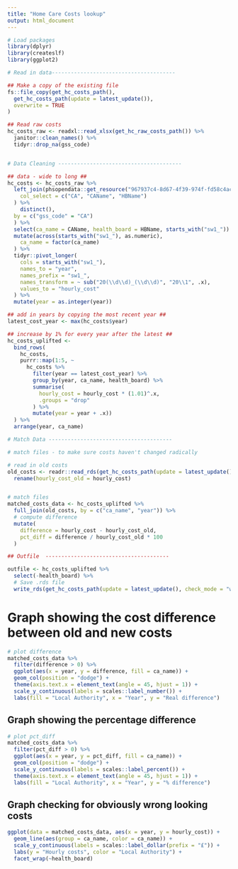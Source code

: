 ```yaml
---
title: "Home Care Costs lookup"
output: html_document
---
```


```r

# Load packages
library(dplyr)
library(createslf)
library(ggplot2)

# Read in data---------------------------------------

## Make a copy of the existing file
fs::file_copy(get_hc_costs_path(),
  get_hc_costs_path(update = latest_update()),
  overwrite = TRUE
)

## Read raw costs
hc_costs_raw <- readxl::read_xlsx(get_hc_raw_costs_path()) %>%
  janitor::clean_names() %>%
  tidyr::drop_na(gss_code)


# Data Cleaning ---------------------------------------

## data - wide to long ##
hc_costs <- hc_costs_raw %>%
  left_join(phsopendata::get_resource("967937c4-8d67-4f39-974f-fd58c4acfda5",
    col_select = c("CA", "CAName", "HBName")
  ) %>%
    distinct(),
  by = c("gss_code" = "CA")
  ) %>%
  select(ca_name = CAName, health_board = HBName, starts_with("sw1_")) %>%
  mutate(across(starts_with("sw1_"), as.numeric),
    ca_name = factor(ca_name)
  ) %>%
  tidyr::pivot_longer(
    cols = starts_with("sw1_"),
    names_to = "year",
    names_prefix = "sw1_",
    names_transform = ~ sub("20(\\d\\d)_(\\d\\d)", "20\\1", .x),
    values_to = "hourly_cost"
  ) %>%
  mutate(year = as.integer(year))

## add in years by copying the most recent year ##
latest_cost_year <- max(hc_costs$year)

## increase by 1% for every year after the latest ##
hc_costs_uplifted <-
  bind_rows(
    hc_costs,
    purrr::map(1:5, ~
      hc_costs %>%
        filter(year == latest_cost_year) %>%
        group_by(year, ca_name, health_board) %>%
        summarise(
          hourly_cost = hourly_cost * (1.01)^.x,
          .groups = "drop"
        ) %>%
        mutate(year = year + .x))
  ) %>%
  arrange(year, ca_name)

# Match Data ---------------------------------------

# match files - to make sure costs haven't changed radically

# read in old costs
old_costs <- readr::read_rds(get_hc_costs_path(update = latest_update())) %>%
  rename(hourly_cost_old = hourly_cost)


# match files
matched_costs_data <- hc_costs_uplifted %>%
  full_join(old_costs, by = c("ca_name", "year")) %>%
  # compute difference
  mutate(
    difference = hourly_cost - hourly_cost_old,
    pct_diff = difference / hourly_cost_old * 100
  )

## Outfile  ---------------------------------------

outfile <- hc_costs_uplifted %>%
  select(-health_board) %>%
  # Save .rds file
  write_rds(get_hc_costs_path(update = latest_update(), check_mode = "write"))

```


# Graph showing the cost difference between old and new costs

```r
# plot difference
matched_costs_data %>%
  filter(difference > 0) %>%
  ggplot(aes(x = year, y = difference, fill = ca_name)) +
  geom_col(position = "dodge") +
  theme(axis.text.x = element_text(angle = 45, hjust = 1)) +
  scale_y_continuous(labels = scales::label_number()) +
  labs(fill = "Local Authority", x = "Year", y = "Real difference") 
```


## Graph showing the percentage difference 

```r
# plot pct_diff
matched_costs_data %>%
  filter(pct_diff > 0) %>%
  ggplot(aes(x = year, y = pct_diff, fill = ca_name)) +
  geom_col(position = "dodge") +
  scale_y_continuous(labels = scales::label_percent()) +
  theme(axis.text.x = element_text(angle = 45, hjust = 1)) +
  labs(fill = "Local Authority", x = "Year", y = "% difference") 
```


## Graph checking for obviously wrong looking costs 

```r
ggplot(data = matched_costs_data, aes(x = year, y = hourly_cost)) +
  geom_line(aes(group = ca_name, color = ca_name)) +
  scale_y_continuous(labels = scales::label_dollar(prefix = "£")) +
  labs(y = "Hourly costs", color = "Local Authority") +
  facet_wrap(~health_board)
```
